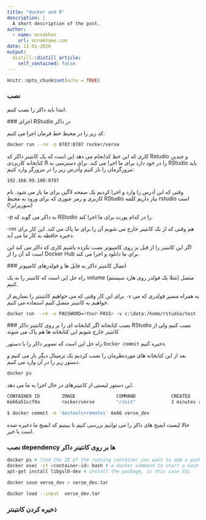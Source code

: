---
title: "docker and R"
description: |
  A short description of the post.
author:
  - name: mcnakhes
    url: mcnakhaee.com
date: 11-01-2020
output:
  distill::distill_article:
    self_contained: false
---

```{r setup, include=FALSE}
knitr::opts_chunk$set(echo = TRUE)
```

### نصب
 ابتدا باید داکر را نصب کنیم. 
 
 
 
 ### اجرای RStudio در داکر
 
 
 کد زیر را در محیط خط فرمان اجرا می کنیم:
 
```{bash eval = FALSE}
docker run --rm -p 8787:8787 rocker/verse

```
 
 کاری که این خط کدانجام می دهد این است که یک کانتینر داکر که Rstudio و چندین کتابخانه کاربردی R را در خود دارد برای ما اجرا می کند.
 برای دسترسی به RStudio باید مرورگرمان را باز کنیم وآدرس زیر را در مرورگر وارد کنیم:
 
 `192.168.99.100:8787`
 
 
 وقتی که این آدرس را وارد و اجرا کردیم یک صفحه لاگین برای ما باز می شود. نام کاربری و رمز عبوری که برای ورود به محیط RStudio نیاز داریم کلمه rstudio است (سورپرایز!)
 
 
 -p به داکر می گوید که RStudio را در کدام پورت برای ما اجرا کند.
 
 -rm هم وقتی که از یک کانتینر خارج می شویم آن را برای ما پاک می کند. این کار برای ذخیره حافظه به کار ما می آید.
 
 اگر این کانتینر را از قبل بر روی کامپیوتر نصب نکرده باشیم کاری که داکر می کند این است که آن را از Docker Hub برای ما دانلود و اجرا می کند.
 
 
 
 ### اتصال کانتینر داکر به فایل ها و فولدرهای کامپیوتر
 
 راه حل این است که کانتینر را به یک volume (مثلا یک فولدر روی هارد سیستم) متصل کنیم.
 
 برای این کار وقتی که می خواهیم کانتینتر را بسازیم از `-v` به همراه مسیر فولدری که می خواهیم به کانتینر متصل کنیم استفاده می کنیم.
 
 
```{bash,eval = FALSE}
docker run --rm -e PASSWORD=<Your-PASS> -v c:\data:/home/rstudio/test -p 8787:8787 rocker/verse

```
 
 
 ### نصب کتابخانه
 اگر کتابخانه ای را بر روی کانتینر داکر RStudio نصب کنیم ولی از کانتینر خارج شویم این کتابخانه ها هم پاک می شوند
 
 راه حل این است که تصویر داکر را با دستور `Docker commit` ذخیره کنیم. 
 
 بعد از این کتابخانه های موردنظرمان را نصب کردیم یک ترمینال دیگر باز می کنیم و دستور زیر را در آن وارد می کنیم.
 
```{bash,eval = FALSE}
docker ps
```
 این دستور لیستی از  کانتینرهای در حال اجرا به ما می دهد.
 
```{bash ,eval = FALSE}
CONTAINER ID        IMAGE               COMMAND             CREATED             STATUS              PORTS                    NAMES
6e66a51ccf9a        rocker/verse        "/init"             3 minutes ago       Up 3 minutes        0.0.0.0:8787->8787/tcp   fervent_mclean
```
 
 
```{bash,eval = FALSE}
$ docker commit -m 'devtools+remotes' 6e66 verse_dev


```
 
 حالا لیست  ایمیج های داکر را می توانیم بررسی کنیم تا ببینیم که ایمیج ما ذخیره شده است یا خیر.
 
 
### نصب dependency ها بر روی کانتینر داکر
```{bash,eval = FALSE}
docker ps # find the ID of the running container you want to add a package to
docker exec -it <container-id> bash # a docker command to start a bash shell in your container
apt-get install libgsl0-dev # install the package, in this case GSL
```



```{bash,eval = FALSE}
docker save verse_dev > verse_dev.tar
```

```{bash,eval = FALSE}
docker load --input  verse_dev.tar
```



### ذخیره کردن  کانتینتر


